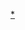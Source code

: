 {{asbox
|category=唐朝人物小作品
|name=Template:唐朝人小作品
|subject=关于[[唐朝]][[:Category:唐朝人|人物]]的
|image=Tang-PolychromeGlazedFigurineOfWomanWithParrot-ShanghaiMuseum-May27-08.jpg}}<noinclude>
[[Category:唐朝人物小作品模板|*]]
</noinclude>
